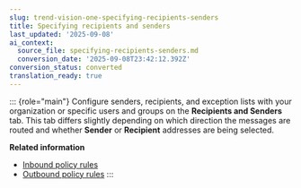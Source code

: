 ```yaml
---
slug: trend-vision-one-specifying-recipients-senders
title: Specifying recipients and senders
last_updated: '2025-09-08'
ai_context:
  source_file: specifying-recipients-senders.md
  conversion_date: '2025-09-08T23:42:12.392Z'
conversion_status: converted
translation_ready: true
---
```


::: {role="main"}
Configure senders, recipients, and exception lists with your organization or specific users and groups on the **Recipients and Senders** tab. This tab differs slightly depending on which direction the messages are routed and whether **Sender** or **Recipient** addresses are being selected.

**Related information**

- [Inbound policy rules](inbound-policy-rules.mdx)
- [Outbound policy rules](outbound-policy-rules.mdx)
:::

